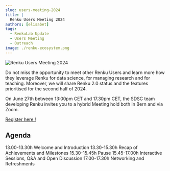 ```yaml
---
slug: users-meeting-2024
title: |
  Renku Users Meeting 2024
authors: [elisabet]
tags:
  - RenkuLab Update
  - Users Meeting
  - Outreach
image: ./renku-ecosystem.png
---
```


![Renku Users Meeting 2024](./renku-ecosystem.png)

Do not miss the opportunity to meet other Renku Users and learn more how they leverage Renku for data science, for managing research and for teaching. Moreover, we will share Renku 2.0 status and the features prioritised for the second half of 2024.

On June 27th between 13:00pm CET and 17.30pm CET, the SDSC team developing Renku invites you to a hybrid Meeting hold both in Bern and via Zoom.

[Register here !](https://docs.google.com/forms/d/e/1FAIpQLSfI-dYL09s_A2RQkNikHT7-mSB63KgMQ_T5lm6k9lAtL1mS9A/viewform?usp=pp_url)

## Agenda

13.00-13.30h Welcome and Introduction
13.30-15.30h Recap of Achievements and Milestones
15.30-15.45h Pause
15.45-17.00h Interactive Sessions, Q&A and Open Discussion
17.00-17.30h Networking and Refreshments
